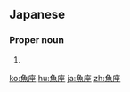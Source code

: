 ==Japanese==
{{ja-kanjitab|うお|ざ|yomi=y}}

===Proper noun===
{{ja-pos|proper|うおざ|hhira=うをざ}}

# {{altspell|lang=ja|うお座||[[Pisces]]}}

[[ko:魚座]]
[[hu:魚座]]
[[ja:魚座]]
[[zh:魚座]]